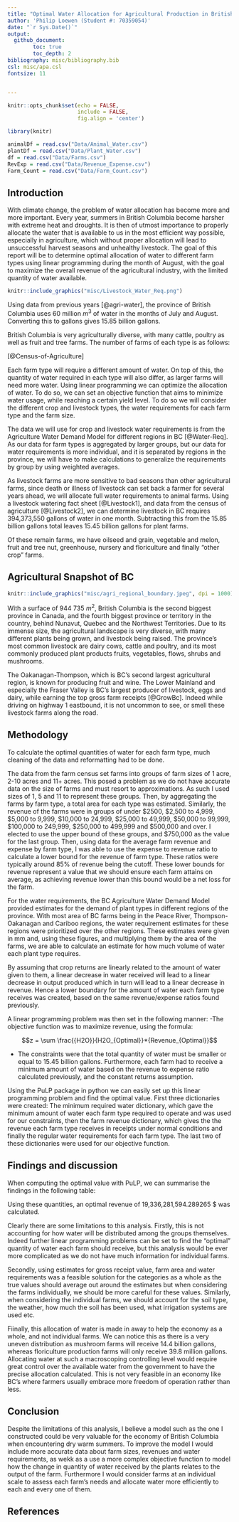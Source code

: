 ```yaml
---
title: "Optimal Water Allocation for Agricultural Production in British Columbia"
author: 'Philip Loewen (Student #: 70359054)'
date: "`r Sys.Date()`"
output: 
  github_document:
        toc: true
        toc_depth: 2
bibliography: misc/bibliography.bib
csl: misc/apa.csl
fontsize: 11


---
```


```r
knitr::opts_chunk$set(echo = FALSE,
                      include = FALSE, 
                      fig.align = 'center')
```

```r
library(knitr)
```

```r
animalDf = read.csv("Data/Animal_Water.csv")
plantDf = read.csv("Data/Plant_Water.csv")
df = read.csv("Data/Farms.csv")
RevExp = read.csv("Data/Revenue_Expense.csv")
Farm_Count = read.csv("Data/Farm_Count.csv")
```
\vspace{1cm}



## Introduction

With climate change, the problem of water allocation has become more and more important. Every year, summers in British Columbia become harsher with extreme heat and droughts. It is then of utmost importance to properly allocate the water that is available to us in the most efficient way possible, especially in agriculture, which without proper allocation will lead to unsuccessful harvest seasons and unhealthy livestock. 
The goal of this report will be to determine optimal allocation of water to different farm types using linear programming during the month of August, with the goal to maximize the overall revenue of the agricultural industry, with the limited quantity of water available. 

```r
knitr::include_graphics("misc/Livestock_Water_Req.png") 
```

Using data from previous years [@agri-water], the province of British Columbia uses 60 million $m^3$ of water in the months of July and August. Converting this to gallons gives 15.85 billion gallons.
  
British Columbia is very agriculturally diverse, with many cattle, poultry as well as fruit and tree farms. The number of farms of each type is as follows:
  
\vspace{0.5cm}
\begin{table}[H]
\begin{center}
  \begin{tabular}{ |c | c | }
    \hline
    Farm Types &	Number of farms \\
    \hline
    Total number of farms &	15,841 \\
    Oilseed and grain farming	& 419 \\
    Vegetable and melon farming	& 1,077 \\
    Fruit and tree nut farming	& 3,036 \\
    Greenhouse, nursery and floriculture production	& 1,167 \\
    Other crop farming	& 3,021 \\
    Cattle ranching and farming	& 2,776 \\
    Hog and pig farming	& 93 \\
    Poultry and egg production	& 1,266 \\
    Sheep and goat farming & 636 \\
    Other animal production	& 2,350 \\
    \hline
  \end{tabular}
\caption{Quantities of farm by farm type.}
\label{table:1}
\end{center}
\end{table}

[@Census-of-Agriculture]
\vspace{0.5cm}

Each farm type will require a different amount of water. On top of this, the quantity of water required in each type will also differ, as larger farms will need more water. Using linear programming we can optimize the allocation of water. To do so, we can set an objective function that aims to minimize water usage, while reaching a certain yield level. To do so we will consider the different crop and livestock types, the water requirements for each farm type and the farm size. 

The data we will use for crop and livestock water requirements is from the Agriculture Water Demand Model for different regions in BC [@Water-Req]. As our data for farm types is aggregated by larger groups, but our data for water requirements is more individual, and it is separated by regions in the province, we will have to make calculations to generalize the requirements by group by using weighted averages. 

As livestock farms are more sensitive to bad seasons than other agricultural farms, since death or illness of livestock can set back a farmer for several years ahead, we will allocate full water requirements to animal farms. Using a livestock watering fact sheet [@Livestock1], and data from the census of agriculture [@Livestock2], we can determine livestock in BC requires 394,373,550 gallons of water in one month. Subtracting this from the 15.85 billion gallons total leaves 15.45 billion gallons for plant farms.

Of these remain farms, we have oilseed and grain, vegetable and melon, fruit and tree nut, greenhouse, nursery and floriculture and finally "other crop" farms.


## Agricultural Snapshot of BC

```r
knitr::include_graphics("misc/agri_regional_boundary.jpeg", dpi = 1000) 
```

With a surface of 944 735 $m^2$, British Columbia is the second biggest province in Canada, and the fourth biggest province or territory in the country, behind Nunavut, Quebec and the Northwest Territories. Due to its immense size, the agricultural landscape is very diverse, with many different plants being grown, and livestock being raised. The province's most common livestock are dairy cows, cattle and poultry, and its most commonly produced plant products fruits, vegetables, flows, shrubs and mushrooms.



The Oakanagan-Thompson, which is BC's second largest agricultural region, is known for producing fruit and wine. The Lower Mainland and especially the Fraser Valley is BC's largest producer of livestock, eggs and dairy, while earning the top gross farm receipts [@GrowBc]. Indeed while driving on highway 1 eastbound, it is not uncommon to see, or smell these livestock farms along the road. 





## Methodology

To calculate the optimal quantities of water for each farm type, much cleaning of the data and reformatting had to be done. 

The data from the farm census set farms into groups of farm sizes of 1 acre, 2-10 acres and 11+ acres. This posed a problem as we do not have accurate data on the size of farms and must resort to approximations. As such I used sizes of 1, 5 and 11 to represent these groups. Then, by aggregating the farms by farm type, a total area for each type was estimated. Similarly, the revenue of the farms were in groups of under \$2500, \$2,500 to 4,999, \$5,000 to 9,999, \$10,000 to 24,999, \$25,000 to 49,999, \$50,000 to 99,999, \$100,000 to 249,999, \$250,000 to 499,999 and \$500,000 and over. I elected to use the upper bound of these groups, and $750,000 as the value for the last group. Then, using data for the average farm revenue and expense by farm type, I was able to use the expense to revenue ratio to calculate a lower bound for the revenue of farm type. These ratios were typically around 85% of revenue being the cutoff. These lower bounds for revenue represent a value that we should ensure each farm attains on average, as achieving revenue lower than this bound would be a net loss for the farm.

For the water requirements, the BC Agriculture Water Demand Model provided estimates for the demand of plant types in different regions of the province. With most area of BC farms being in the Peace River, Thompson-Oakanagan and Cariboo regions, the water requirement estimates for these regions were prioritized over the other regions. These estimates were given in mm and, using these figures, and multiplying them by the area of the farms, we are able to calculate an estimate for how much volume of water each plant type requires.


By assuming that crop returns are linearly related to the amount of water given to them, a linear decrease in water received will lead to a linear decrease in output produced which in turn will lead to a linear decrease in revenue. Hence a lower boundary for the amount of water each farm type receives was created, based on the same revenue/expense ratios found previously.

A linear programming problem was then set in the following manner:
-The objective function was to maximize revenue, using the formula:

$$z = \sum \frac{{H2O}}{H2O_{Optimal}}*{Revenue_{Optimal}}$$

- The constraints were that the total quantity of water must be smaller or equal to 15.45 billion gallons. Furthermore, each farm had to receive a minimum amount of water based on the revenue to expense ratio calculated previously, and the constant returns assumption.

Using the PuLP package in python we can easily set up this linear programming problem and find the optimal value. First three dictionaries were created: The minimum required water dictionary, which gave the minimum amount of water each farm type required to operate and was used for our constraints, then the farm revenue dictionary, which gives the the revenue each farm type receives in receipts under normal conditions and finally the regular water requirements for each farm type. The last two of these dictionaries were used for our objective function.

\pagebreak

## Findings and discussion
When computing the optimal value with PuLP, we can summarise the findings in the following table:
\vspace{0.5cm}
\begin{table}[H]
\begin{center}
\begin{tabular}{ |c | c | }
 \hline
 Farm Type & Quantity of Water (gallons) \\ 
 \hline
 Floriculture production  & 39,852,800.0 \\
 Fruit and tree nut farming & 165,669,000.0 \\
 Mushroom production & 14,416,500,000.0 \\
 Nursery and tree production & 204,991,000.0 \\
 Oilseed and grain farming & 64,426,200.0 \\
 Other crop farming & 295,189,000.0 \\
 Other food crops grown under cover & 1,203,1800.0 \\
 Vegetable and melon farming & 257,242,000.0   \\ 
  \hline
\end{tabular}
\caption{Optimal quantity of water allocated to each farm type.}
\label{table:2}
\end{center}
\end{table}
\vspace{0.5cm}

Using these quantities, an optimal revenue of 19,336,281,594.289265 $ was calculated.
  

Clearly there are some limitations to this analysis. Firstly, this is not accounting for how water will be distributed among the groups themselves. Indeed further linear programming problems can be set to find the "optimal" quantity of water each farm should receive, but this analysis would be ever more complicated as we do not have much information for individual farms. 

Secondly, using estimates for gross receipt value, farm area and water requirements was a feasible solution for the categories as a whole as the true values should average out around the estimates but when considering the farms individually, we should be more careful for these values. Similarly, when considering the individual farms, we should account for the soil type, the weather, how much the soil has been used, what irrigation systems are used etc.

Fiinally, this allocation of water is made in away to help the economy as a whole, and not individual farms. We can notice this as there is a very uneven distribution as mushroom farms will receive 14.4 billion gallons, whereas floriculture production farms will only receive 39.8 million gallons. Allocating water at such a macroscoping controlling level would require great control over the available water from the government to have the precise allocation calculated. This is not very feasible in an economy like BC's where farmers usually embrace more freedom of operation rather than less.


\pagebreak
## Conclusion

Despite the limitations of this analysis, I believe a model such as the one I constructed could be very valuable for the economy of British Columbia when encountering dry warm summers. To improve the model I would include more accurate data about farm sizes, revenues and water requirements, as wekk as a use a more complex objective function to model how the change in quantity of water received by the plants relates to the output of the farm. Furthermore I would consider farms at an individual scale to assess each farm's needs and allocate water more efficiently to each and every one of them.

\vspace{4cm}

## References {#refs}
<div id="refs"></div>